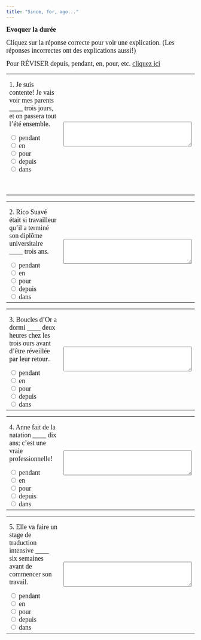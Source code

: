 ```yaml
---
title: "Since, for, ago..."
---
```

<b><font face="Garamond" size="4">Evoquer la dur&eacute;e</font></b> 
</center>
<p></p>
<p><font face="Garamond" size="4">Cliquez sur la réponse correcte pour voir 
   une explication. (Les réponses incorrectes ont des explications aussi!)</font>
</p>
<p><font face="Garamond" size="4">Pour R&Eacute;VISER depuis, pendant, en, 
   pour, etc. <a href="duree_review.qmd" target="_self">cliquez ici</a> 
   </font> 
<form name=QUESTION action="" method=post>
   <p> 
   <table width="100%" border=0>
      <tbody>
         <tr>
            <td width="50%">
               <p><font face="Garamond" size="4">1. Je suis contente! Je vais voir 
                  mes parents ____ trois jours, et on passera tout l'&eacute;t&eacute; 
                  ensemble.</font>
               </p>
               <p> <font face="Garamond" size="4"> 
                  <input 
                     onClick=choice1(this.form) type=radio 
                     value="Non, *pendant* + futur parle de la durée (for 3 days), et ici on parle du moment où l'événement aura lieu (IN 3 days)" 
                     name=one>
                  pendant<br>
                  <input onClick=choice1(this.form) type=radio 
                     value="Non, *en* est utilisé pour la durée de temps qu'il faut pour terminer quelque chose, et ici on parle du moment où quelque chose va commencer." 
                     name=one>
                  en <br>
                  <input onClick=choice1(this.form) type=radio 
                     value="Non, *pour* + futur parle de la durée(for 3 days), et ici on parle du moment où l'événement aura lieu (IN 3 days)." 
                     name=one>
                  pour <br>
                  <input onClick=choice1(this.form) type=radio 
                     value="Non, *depuis* est utilisé pour quelque chose qui continue au présent; l'action ici aura lieu au futur." 
                     name=one>
                  depuis<br>
                  <input onClick=choice1(this.form) type=radio 
                     value="Oui, bravo! *dans* est utilisé avec le futur pour dire dans combien de temps quelque chose va commencer." 
                     name=one>
                  dans </font>
               </p>
               <p> <font face="Garamond" size="4"><br>
                  </font>
               </p>
            <td width="50%" align="center" valign="middle">
               <p> <font face="Garamond" size="4"> 
                  <textarea cols="40" name="feedback1" rows="4"></textarea>
   </table>
</form>
<p></p>
<p></p>
<p> 
<form name=QUESTION action="" method=post>
   <p> 
   <table width="100%" border=0>
      <tbody>
         <tr>
            <td width="50%">
               <p><font face="Garamond" size="4">2. Rico Suav&eacute; &eacute;tait 
                  si travailleur qu'il a termin&eacute; son dipl&ocirc;me universitaire 
                  ____ trois ans.</font>
               </p>
               <font face="Garamond" size="4"> 
               <input 
                  onClick=choice2(this.form) type=radio 
                  value="Non, *pendant* + passé composé parle de la durée--Il a travaillé pendant 3 ans (He worked for 3 years), mais il l'a fini ___ 3 ans (He finished in 3 years)." 
                  name=one>
               pendant<br>
               <input onClick=choice2(this.form) type=radio 
                  value="Oui! *en* est utilisé pour la durée de temps qu'il faut pour terminer quelque chose." 
                  name=one>
               en <br>
               <input onClick=choice2(this.form) type=radio 
                  value="Non, *pour* est utilisé avec le futur." 
                  name=one>
               pour <br>
               <input onClick=choice2(this.form) type=radio 
                  value="Non, *depuis* est utilisé avec le présent, le négatif du passé composé, ou avec l'imparfait." 
                  name=one>
               depuis <br>
               <input onClick=choice2(this.form) type=radio 
                  value="Non *dans* est utilisé avec le futur pour dire dans combien de temps quelque chose va commencer." 
                  name=one>
               dans <br>
               </font>
            <td width="50%" align="center" valign="middle">
               <p> <font face="Garamond" size="4"> 
                  <textarea cols="40" name="feedback2" rows="4"></textarea>

   </table>
</form>
<p></p>
<p></p>
<p> 
<form name=QUESTION action="" method=post>
   <p> 
   <table width="100%" border=0>
      <tbody>
         <tr>
            <td width="50%">
               <p><font face="Garamond" size="4">3. Boucles d'Or a dormi ____ deux 
                  heures chez les trois ours avant d'&ecirc;tre r&eacute;veill&eacute;e 
                  par leur retour..</font>
               </p>
               <font face="Garamond" size="4"> 
               <input onClick=choice3(this.form) 
                  type=radio 
                  value="Oui, excellent! *pendant* + passé composé parle de la durée--Il a travaillé pendant 3 ans (He worked for 3 years)." 
                  name=one>
               pendant <br>
               <input onClick=choice3(this.form) type=radio 
                  value="Non, *en* est utilis&eacute; pour la dur&eacute;e de temps qu'il faut pour terminer quelque chose." 
                  name=one>
               en <br>
               <input onClick=choice3(this.form) type=radio 
                  value="Non, *pour* est utilis&eacute; avec le futur." 
                  name=one>
               pour <br>
               <input onClick=choice3(this.form) type=radio 
                  value="Non, *depuis* est utilis&eacute; avec le pr&eacute;sent, le n&eacute;gatif du pass&eacute; compos&eacute;, ou avec l'imparfait." 
                  name=one>
               depuis <br>
               <input onClick=choice3(this.form) type=radio 
                  value="Non *dans* est utilisé avec le futur pour dire dans combien de temps quelque chose va commencer." 
                  name=one>
               dans <br>
               </font>
            <td width="50%" align="center" valign="middle">
               <p> <font face="Garamond" size="4"> 
                  <textarea cols="40" name="feedback3" rows="4"></textarea>
                  
   </table>
</form>
<p></p>
<p></p>
<p> 
<form name=QUESTION action="" method=post>
   <p> 
   <table width="100%" border=0>
      <tbody>
         <tr>
            <td width="50%">
               <p><font face="Garamond" size="4">4. Anne fait de la natation ____ 
                  dix ans; c'est une vraie professionnelle!</font>
               </p>
               <font face="Garamond" size="4"> 
               <input 
                  onClick=choice4(this.form) type=radio 
                  value="Non, *pendant* + futur parle de la dur&eacute;e au pass&eacute; ou au futur, et ici on parle d'une dur&eacute;e qui a commenc&eacute; au pass&eacute; mais qui continue au pr&eacute;sent." 
                  name=one>
               pendant<br>
               <input onClick=choice4(this.form) type=radio 
                  value="Non, *en* est utilis&eacute; pour la dur&eacute;e de temps qu'il faut pour terminer quelque chose." name=one>
               en <br>
               <input onClick=choice4(this.form) type=radio 
                  value="Non, *pour* est utilis&eacute; avec le futur." 
                  name=one>
               pour <br>
               <input onClick=choice4(this.form) type=radio 
                  value="Oui! *depuis* est utilis&eacute; pour quelque chose qui continue au pr&eacute;sent (she has been doing this for 10 years)." 
                  name=one>
               depuis<br>
               <input onClick=choice4(this.form) type=radio 
                  value="Non, *dans* est utilis&eacute; avec le futur pour dire dans combien de temps quelque chose va commencer." 
                  name=one>
               dans <br>
               </font>
            <td width="50%" align="center" valign="middle">
               <p> <font face="Garamond" size="4"> 
                  <textarea cols="40" name="feedback4" rows="4"></textarea> 
   </table>
</form>
<p></p>
<p></p>
<p> 
<form name=QUESTION action="" method=post>
   <p> 
   <table width="100%" border=0>
      <tbody>
         <tr>
            <td width="50%">
               <p><font face="Garamond" size="4">5. Elle va faire un stage de traduction 
                  intensive ____ six semaines avant de commencer son travail.</font>
               </p>
               <font face="Garamond" size="4"> 
               <input 
                  onClick=choice5(this.form) type=radio 
                  value="Oui, bien jou&eacute;! *pendant* + futur parle de la dur&eacute;e d'un &eacute;v&eacute;nement au futur (for 6 weeks) si le verbe n'est pas *&ecirc;tre* ou un verbe de mouvement" 
                  name=one>
               pendant<br>
               <input onClick=choice5(this.form) type=radio 
                  value="Non, *en* est utilis&eacute; pour la dur&eacute;e de temps qu'il faut pour terminer quelque chose." 
                  name=one>
               en <br>
               <input onClick=choice5(this.form) type=radio 
                  value="Non, *pour* + futur parle de la dur&eacute;e au futur, mais seulement avec &ecirc;tre et les verbes de mouvement." 
                  name=one>
               pour <br>
               <input onClick=choice5(this.form) type=radio 
                  value="Non, *depuis* est utilis&eacute; pour quelque chose qui continue au pr&eacute;sent; l'action ici aura lieu au futur." 
                  name=one>
               depuis <br>
               <input onClick=choice5(this.form) type=radio 
                  value="Non, *dans* est utilis&eacute; avec le futur pour dire dans combien de temps quelque chose va commencer." 
                  name=one>
               dans <br>
               </font>
            <td width="50%" align="center" valign="middle">
               <p> <font face="Garamond" size="4"> 
                  <textarea cols="40" name="feedback5" rows="4"></textarea>
   </table>
</form>

<SCRIPT language=JavaScript><!--
//  Creation interface, JavaScripts, and Perl Scripts by Dan Beeby.
//  Based on a Javascript by Barbara Nelson.
//  http://140.233.69.17/mellon -- dbeeby@haverford.edu.
//  Content by: Alison Murray Levine, University of Virginia, alevine@virginia.edu
function choice1(form) {
 for (var i=0;i<form.one.length;i ++) {
  if(form.one[i+0].checked) {
   break
   }
  }
 form.feedback1.value=form.one[i+0].value
}

function choice2(form) {
 for (var i=0;i<form.one.length;i ++) {
  if(form.one[i+0].checked) {
   break
   }
  }
 form.feedback2.value=form.one[i+0].value
}

function choice3(form) {
 for (var i=0;i<form.one.length;i ++) {
  if(form.one[i+0].checked) {
   break
   }
  }
 form.feedback3.value=form.one[i+0].value
}

function choice4(form) {
 for (var i=0;i<form.one.length;i ++) {
  if(form.one[i+0].checked) {
   break
   }
  }
 form.feedback4.value=form.one[i+0].value
}

function choice5(form) {
 for (var i=0;i<form.one.length;i ++) {
  if(form.one[i+0].checked) {
   break
   }
  }
 form.feedback5.value=form.one[i+0].value
}

function choice6(form) {
 for (var i=0;i<form.one.length;i ++) {
  if(form.one[i+0].checked) {
   break
   }
  }
 form.feedback6.value=form.one[i+0].value
}

function choice7(form) {
 for (var i=0;i<form.one.length;i ++) {
  if(form.one[i+0].checked) {
   break
   }
  }
 form.feedback7.value=form.one[i+0].value
}
function choice8(form) {
 for (var i=0;i<form.one.length;i ++) {
  if(form.one[i+0].checked) {
   break
   }
  }
 form.feedback8.value=form.one[i+0].value
}

function choice9(form) {
 for (var i=0;i<form.one.length;i ++) {
  if(form.one[i+0].checked) {
   break
   }
  }
 form.feedback9.value=form.one[i+0].value
}

function choice10(form) {
 for (var i=0;i<form.one.length;i ++) {
  if(form.one[i+0].checked) {
   break
   }
  }
 form.feedback10.value=form.one[i+0].value
}

<!--script-->
//--></SCRIPT>